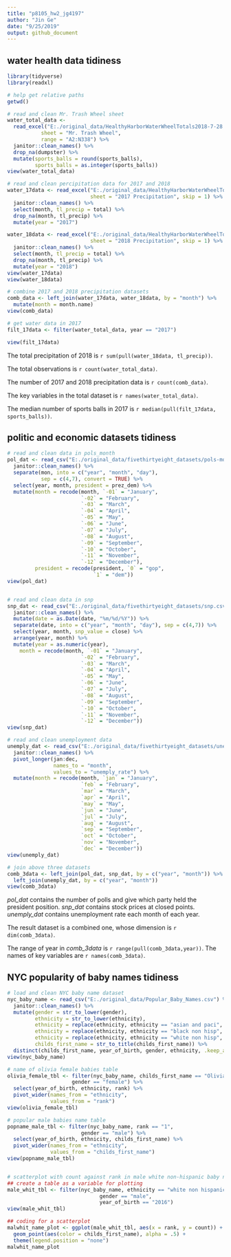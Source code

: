 ```yaml
---
title: "p8105_hw2_jg4197"
author: "Jin Ge"
date: "9/25/2019"
output: github_document
---
```


## water health data tidiness

```r
library(tidyverse)
library(readxl)

# help get relative paths 
getwd()

# read and clean Mr. Trash Wheel sheet
water_total_data <- 
  read_excel("E:./original_data/HealthyHarborWaterWheelTotals2018-7-28.xlsx",
           sheet = "Mr. Trash Wheel",
           range = "A2:N338") %>% 
  janitor::clean_names() %>% 
  drop_na(dumpster) %>% 
  mutate(sports_balls = round(sports_balls),
         sports_balls = as.integer(sports_balls))
view(water_total_data)

# read and clean percipitation data for 2017 and 2018
water_17data <- read_excel("E:./original_data/HealthyHarborWaterWheelTotals2018-7-28.xlsx",
                           sheet = "2017 Precipitation", skip = 1) %>% 
  janitor::clean_names() %>% 
  select(month, tl_precip = total) %>% 
  drop_na(month, tl_precip) %>% 
  mutate(year = "2017")

water_18data <- read_excel("E:./original_data/HealthyHarborWaterWheelTotals2018-7-28.xlsx",
                           sheet = "2018 Precipitation", skip = 1) %>% 
  janitor::clean_names() %>% 
  select(month, tl_precip = total) %>% 
  drop_na(month, tl_precip) %>% 
  mutate(year = "2018")
view(water_17data)
view(water_18data)

# combine 2017 and 2018 precipitation datasets
comb_data <- left_join(water_17data, water_18data, by = "month") %>% 
  mutate(month = month.name)
view(comb_data)

# get water data in 2017
filt_17data <- filter(water_total_data, year == "2017")

view(filt_17data)


```
The total precipitation of 2018 is `r sum(pull(water_18data, tl_precip))`.

The total observations is `r count(water_total_data)`.

The number of 2017 and 2018 precipitation data is `r count(comb_data)`.

The key variables in the total dataset is `r names(water_total_data)`.

The median number of sports balls in 2017 is `r median(pull(filt_17data, sports_balls))`.


## politic and economic datasets tidiness

```r
# read and clean data in pols_month
pol_dat <- read_csv("E:./original_data/fivethirtyeight_datasets/pols-month.csv") %>% 
  janitor::clean_names() %>% 
  separate(mon, into = c("year", "month", "day"), 
           sep = c(4,7), convert = TRUE) %>%
  select(year, month, president = prez_dem) %>%  
  mutate(month = recode(month, `-01` = "January",
                        `-02` = "February",
                        `-03` = "March",
                        `-04` = "April",
                        `-05` = "May",
                        `-06` = "June",
                        `-07` = "July",
                        `-08` = "August",
                        `-09` = "September",
                        `-10` = "October",
                        `-11` = "November",
                        `-12` = "December"),
         president = recode(president, `0` = "gop",
                            `1` = "dem"))
view(pol_dat)


# read and clean data in snp
snp_dat <- read_csv("E:./original_data/fivethirtyeight_datasets/snp.csv") %>%
  janitor::clean_names() %>% 
  mutate(date = as.Date(date, "%m/%d/%Y")) %>% 
  separate(date, into = c("year", "month", "day"), sep = c(4,7)) %>% 
  select(year, month, snp_value = close) %>% 
  arrange(year, month) %>% 
  mutate(year = as.numeric(year),
    month = recode(month, `-01` = "January",
                        `-02` = "February",
                        `-03` = "March",
                        `-04` = "April",
                        `-05` = "May",
                        `-06` = "June",
                        `-07` = "July",
                        `-08` = "August",
                        `-09` = "September",
                        `-10` = "October",
                        `-11` = "November",
                        `-12` = "December")) 
view(snp_dat)

# read and clean unemployment data
unemply_dat <- read_csv("E:./original_data/fivethirtyeight_datasets/unemployment.csv") %>% 
  janitor::clean_names() %>% 
  pivot_longer(jan:dec,
               names_to = "month",
               values_to = "unemply_rate") %>% 
  mutate(month = recode(month, `jan` = "January",
                        `feb` = "February",
                        `mar` = "March",
                        `apr` = "April",
                        `may` = "May",
                        `jun` = "June",
                        `jul` = "July",
                        `aug` = "August",
                        `sep` = "September",
                        `oct` = "October",
                        `nov` = "November",
                        `dec` = "December"))
view(unemply_dat)

# join above three datasets
comb_3data <- left_join(pol_dat, snp_dat, by = c("year", "month")) %>% 
  left_join(unemply_dat, by = c("year", "month"))
view(comb_3data)
```

*pol_dat* contains the number of polls and give which party held the president position. *snp_dat* contains stock prices at closed points. *unemply_dat* contains unemployment rate each month of each year. 

The result dataset is a combined one, whose dimension is `r dim(comb_3data)`. 

The range of year in *comb_3data* is `r range(pull(comb_3data,year))`. 
The names of key variables are `r names(comb_3data)`.


## NYC popularity of baby names tidiness

```r
# load and clean NYC baby name dataset
nyc_baby_name <- read_csv("E:./original_data/Popular_Baby_Names.csv") %>% 
  janitor::clean_names() %>% 
  mutate(gender = str_to_lower(gender),
         ethnicity = str_to_lower(ethnicity),
         ethnicity = replace(ethnicity, ethnicity == "asian and paci", "asian and pacific islander"),
         ethnicity = replace(ethnicity, ethnicity == "black non hisp", "black non hispanic"),
         ethnicity = replace(ethnicity, ethnicity == "white non hisp", "white non hispanic"),
         childs_first_name = str_to_title(childs_first_name)) %>% 
  distinct(childs_first_name, year_of_birth, gender, ethnicity, .keep_all = TRUE)
view(nyc_baby_name)

# name of olivia female babies table
olivia_female_tbl <- filter(nyc_baby_name, childs_first_name == "Olivia",
                     gender == "female") %>% 
  select(year_of_birth, ethnicity, rank) %>% 
  pivot_wider(names_from = "ethnicity",
              values_from = "rank") 
view(olivia_female_tbl)

# popular male babies name table
popname_male_tbl <- filter(nyc_baby_name, rank == "1",
                        gender == "male") %>% 
  select(year_of_birth, ethnicity, childs_first_name) %>% 
  pivot_wider(names_from = "ethnicity",
              values_from = "childs_first_name")
view(popname_male_tbl)


# scatterplot with count against rank in male white non-hispanic baby name
## create a table as a variable for plotting
male_whit_tbl <- filter(nyc_baby_name, ethnicity == "white non hispanic",
                              gender == "male", 
                              year_of_birth == "2016")
view(male_whit_tbl)

## coding for a scatterplot
malwhit_name_plot <- ggplot(male_whit_tbl, aes(x = rank, y = count)) + 
  geom_point(aes(color = childs_first_name), alpha = .5) + 
  theme(legend.position = "none")
malwhit_name_plot

```

